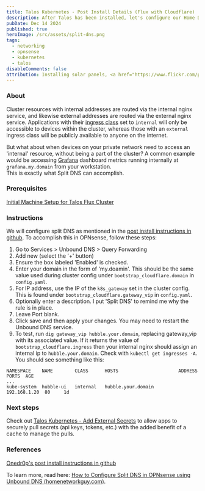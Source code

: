 ```yaml
---
title: Talos Kubernetes - Post Install Details (Flux with Cloudflare)
description: After Talos has been installed, let's configure our Home DNS (Split DNS).
pubDate: Dec 14 2024
published: true
heroImage: /src/assets/split-dns.png
tags:
  - networking
  - opnsense
  - kubernetes
  - talos
disableComments: false
attribution: Installing solar panels, <a href="https://www.flickr.com/photos/28364885@N02/3049032865" title="Installing solar panels">Oregon Department of Transportation</a>, <a href="https://creativecommons.org/licenses/by/2.0/">CC BY 2.0</a>, via flickr
---
```

### About
Cluster resources with internal addresses are routed via the internal nginx service, and likewise external addresses are routed via the external nginx service. 
Applications with their [ingress class](https://kubernetes.io/docs/concepts/services-networking/ingress/#ingress-class) set to `internal` will only be accessible to devices within the cluster,
whereas those with an `external` ingress class will be publicly available to anyone on the internet.

But what about when devices on your private network need to access an 'internal' resource, without being a part of the cluster?
A common example would be accessing [Grafana](https://grafana.com/) dashboard metrics running internally at `grafana.my.domain` from your workstation.  
This is exactly what Split DNS can accomplish.

### Prerequisites
[Initial Machine Setup for Talos Flux Cluster](../../posts/initial-machine-setup)
### Instructions
We will configure split DNS as mentioned in the [post install instructions in github](https://github.com/onedr0p/cluster-template?tab=readme-ov-file#-flux-w-cloudflare-post-installation). 
To accomplish this in OPNsense, follow these steps:


1. Go to Services > Unbound DNS > Query Forwarding
2. Add new (select the '+' button)
3. Ensure the box labeled 'Enabled' is checked.
4. Enter your domain in the form of 'my.doamin'. This should be the same value used during cluster config under `bootstrap_cloudflare.domain` in `config.yaml`.
5. For IP address, use the IP of the `k8s_gateway` set in the cluster config. This is found under `bootstrap_cloudflare.gateway_vip` in `config.yaml`.
6. Optionally enter a description. I put 'Split DNS' to remind me why the rule is in place.
7. Leave Port blank.
8. Click save and then apply your changes. You may need to restart the Unbound DNS service.
9. To test, run `dig gateway_vip hubble.your.domain`, replacing gateway_vip with its associated value. If it returns the value of `bootstrap_cloudflare.ingress` then your internal nginx should assign an internal ip to `hubble.your.domain`. Check with `kubectl get ingresses -A`. You should see something like this:
```
NAMESPACE    NAME        CLASS      HOSTS                      ADDRESS       PORTS  AGE
...
kube-system  hubble-ui   internal   hubble.your.domain         192.168.1.20  80     1d
```

### Next steps
Check out [Talos Kubernetes - Add External Secrets](../../posts/add-external-secrets) to allow apps to securely pull secrets (api keys, tokens, etc.) with the added benefit of a cache to manage the pulls.


### References
[Onedr0p's post install instructions in github](https://github.com/onedr0p/cluster-template?tab=readme-ov-file#-flux-w-cloudflare-post-installation)

To learn more, read here: [How to Configure Split DNS in OPNsense using Unbound DNS (homenetworkguy.com)](https://homenetworkguy.com/how-to/configure-split-dns-opnsense-using-unbound/).
